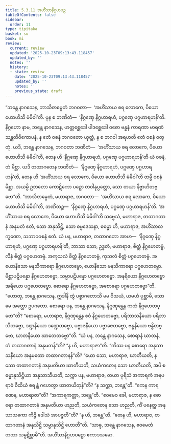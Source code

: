 ```yaml
---
title: 5.3.11 အဟိံသာနိဂ္ဂဟပဉှ
tableOfContents: false
sidebar:
  order: 11
type: tipitaka
basket: su
book: mi
review:
  current: review
  updated: '2025-10-23T09:13:43.118457'
  updated_by: ''
  notes: ''
  history:
  - state: review
    date: '2025-10-23T09:13:43.118457'
    updated_by: ''
    notes: ''
    previous_state: draft
---
```



<ReviewStatus review={frontmatter.review} showDetails={true} />

<HypothesisAnnotation frontmatter={frontmatter} />

<DynamicBreadcrumb />

<Division number="148" book="mi" e="ch" v="28">

<Paragraph number="843" book="mi">
“ဘန္တေ နာဂသေန, ဘာသိတမ္ပေတံ ဘဂဝတာ—  ‘အဟိံသာယ စရ လောကေ, ပိယော ဟောဟိသိ မံမိဝါ’တိ. ပုန စ ဘဏိတံ—  ‘နိဂ္ဂဏှေ နိဂ္ဂဟာရဟံ, ပဂ္ဂဏှေ ပဂ္ဂဟာရဟန်’တိ. နိဂ္ဂဟော နာမ, ဘန္တေ နာဂသေန, ဟတ္ထစ္ဆေဒေါ ပါဒစ္ဆေဒေါ ဝဓော ဗန္ဓနံ ကာရဏာ မာရဏံ သန္တတိဝိကောပနံ, န ဧတံ ဝစနံ ဘဂဝတော ယုတ္တံ, န စ ဘဂဝါ အရဟတိ ဧတံ ဝစနံ ဝတ္တုံ. ယဒိ, ဘန္တေ နာဂသေန, ဘဂဝတာ ဘဏိတံ—  ‘အဟိံသာယ စရ လောကေ, ပိယော ဟောဟိသိ မံမိဝါ’တိ, တေန ဟိ ‘နိဂ္ဂဏှေ နိဂ္ဂဟာရဟံ, ပဂ္ဂဏှေ ပဂ္ဂဟာရဟန်’တိ ယံ ဝစနံ, တံ မိစ္ဆာ. ယဒိ တထာဂတေန ဘဏိတံ—  ‘နိဂ္ဂဏှေ နိဂ္ဂဟာရဟံ, ပဂ္ဂဏှေ ပဂ္ဂဟာရဟန်’တိ, တေန ဟိ ‘အဟိံသာယ စရ လောကေ, ပိယော ဟောဟိသိ မံမိဝါ’တိ တမ္ပိ ဝစနံ မိစ္ဆာ. အယမ္ပိ ဥဘတော ကောဋိကော ပဉှော တဝါနုပ္ပတ္တော, သော တယာ နိဗ္ဗာဟိတဗ္ဗော”တိ.
</Paragraph>

<Paragraph number="844" book="mi">
“ဘာသိတမ္ပေတံ, မဟာရာဇ, ဘဂဝတာ—  ‘အဟိံသာယ စရ လောကေ, ပိယော ဟောဟိသိ မံမိဝါ’တိ, ဘဏိတဉ္စ—  ‘နိဂ္ဂဏှေ နိဂ္ဂဟာရဟံ, ပဂ္ဂဏှေ ပဂ္ဂဟာရဟန်’တိ. ‘အဟိံသာယ စရ လောကေ, ပိယော ဟောဟိသိ မံမိဝါ’တိ သဗ္ဗေသံ, မဟာရာဇ, တထာဂတာနံ အနုမတံ ဧတံ, ဧသာ အနုသိဋ္ဌိ, ဧသာ ဓမ္မဒေသနာ, ဓမ္မော ဟိ, မဟာရာဇ, အဟိံသာလက္ခဏော, သဘာဝဝစနံ ဧတံ. ယံ ပန, မဟာရာဇ, တထာဂတော အာဟ—  ‘နိဂ္ဂဏှေ နိဂ္ဂဟာရဟံ, ပဂ္ဂဏှေ ပဂ္ဂဟာရဟန်’တိ, ဘာသာ ဧသာ, ဥဒ္ဓတံ, မဟာရာဇ, စိတ္တံ နိဂ္ဂဟေတဗ္ဗံ, လီနံ စိတ္တံ ပဂ္ဂဟေတဗ္ဗံ. အကုသလံ စိတ္တံ နိဂ္ဂဟေတဗ္ဗံ, ကုသလံ စိတ္တံ ပဂ္ဂဟေတဗ္ဗံ. အယောနိသော မနသိကာရော နိဂ္ဂဟေတဗ္ဗော, ယောနိသော မနသိကာရော ပဂ္ဂဟေတဗ္ဗော. မိစ္ဆာပဋိပန္နော နိဂ္ဂဟေတဗ္ဗော, သမ္မာပဋိပန္နော ပဂ္ဂဟေတဗ္ဗော. အနရိယော နိဂ္ဂဟေတဗ္ဗော အရိယော ပဂ္ဂဟေတဗ္ဗော. စောရော နိဂ္ဂဟေတဗ္ဗော, အစောရော ပဂ္ဂဟေတဗ္ဗော”တိ.
</Paragraph>

<Paragraph number="845" book="mi">
“ဟောတု, ဘန္တေ နာဂသေန, ဣဒါနိ တွံ ပစ္စာဂတောသိ မမ ဝိသယံ, ယမဟံ ပုစ္ဆာမိ, သော မေ အတ္ထော ဥပဂတော. စောရော ပန, ဘန္တေ နာဂသေန, နိဂ္ဂဏှန္တေန ကထံ နိဂ္ဂဟေတဗ္ဗော”တိ? “စောရော, မဟာရာဇ, နိဂ္ဂဏှန္တေန ဧဝံ နိဂ္ဂဟေတဗ္ဗော, ပရိဘာသနီယော ပရိဘာသိတဗ္ဗော, ဒဏ္ဍနီယော ဒဏ္ဍေတဗ္ဗော, ပဗ္ဗာဇနီယော ပဗ္ဗာဇေတဗ္ဗော, ဗန္ဓနီယော ဗန္ဓိတဗ္ဗော, ဃာတနီယော ဃာတေတဗ္ဗော”တိ. “ယံ ပန, ဘန္တေ နာဂသေန, စောရာနံ ဃာတနံ, တံ တထာဂတာနံ အနုမတန်”တိ? “န ဟိ, မဟာရာဇာ”တိ. “ကိဿ ပန စောရော အနုသာသနီယော အနုမတော တထာဂတာနန်”တိ? “ယော သော, မဟာရာဇ, ဃာတီယတိ, န သော တထာဂတာနံ အနုမတိယာ ဃာတီယတိ, သယံကတေန သော ဃာတီယတိ, အပိ စ ဓမ္မာနုသိဋ္ဌိယာ အနုသာသီယတိ, သက္ကာ ပန, မဟာရာဇ, တယာ ပုရိသံ အကာရကံ အနပရာဓံ ဝီထိယံ စရန္တံ ဂဟေတွာ ဃာတယိတုန်”တိ? “န သက္ကာ, ဘန္တေ”တိ. “ကေန ကာရဏေန, မဟာရာဇာ”တိ? “အကာရကတ္တာ, ဘန္တေ”တိ. “ဧဝမေဝ ခေါ, မဟာရာဇ, န စောရော တထာဂတာနံ အနုမတိယာ ဟညတိ, သယံကတေန သော ဟညတိ, ကိံ ပနေတ္ထ အနုသာသကော ကိဉ္စိ ဒေါသံ အာပဇ္ဇတီ”တိ? “န ဟိ, ဘန္တေ”တိ. “တေန ဟိ, မဟာရာဇ, တထာဂတာနံ အနုသိဋ္ဌိ သမ္မာနုသိဋ္ဌိ ဟောတီ”တိ. “သာဓု, ဘန္တေ နာဂသေန, ဧဝမေတံ တထာ သမ္ပဋိစ္ဆာမီ”တိ.

</Paragraph>
</Division>

<Paragraph number="846" type="center" book="mi">
အဟိံသာနိဂ္ဂဟပဉှော ဧကာဒသမော.
</Paragraph>